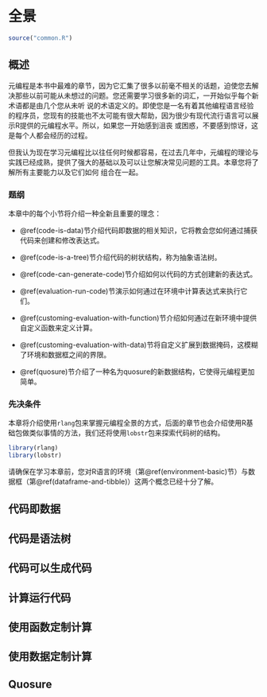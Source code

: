# 全景 {#bigpicture}
```r
source("common.R")
```

## 概述

元编程是本书中最难的章节，因为它汇集了很多以前毫不相关的话题，迫使您去解决那些以前可能从未想过的问题。您还需要学习很多新的词汇，一开始似乎每个新术语都是由几个您从未听
说的术语定义的。即使您是一名有着其他编程语言经验的程序员，您现有的技能也不太可能有很大帮助，因为很少有现代流行语言可以展示R提供的元编程水平。所以，如果您一开始感到沮丧
或困惑，不要感到惊讶，这是每个人都会经历的过程。

但我认为现在学习元编程比以往任何时候都容易，在过去几年中，元编程的理论与实践已经成熟，提供了强大的基础以及可以让您解决常见问题的工具。本章您将了解所有主要能力以及它们如何
组合在一起。

### 题纲 {-}

本章中的每个小节将介绍一种全新且重要的理念：

- \@ref(code-is-data)节介绍代码即数据的相关知识，它将教会您如何通过捕获代码来创建和修改表达式。

- \@ref(code-is-a-tree)节介绍代码的树状结构，称为抽象语法树。

- \@ref(code-can-generate-code)节介绍如何以代码的方式创建新的表达式。

- \@ref(evaluation-run-code)节演示如何通过在环境中计算表达式来执行它们。

- \@ref(customing-evaluation-with-function)节介绍如何通过在新环境中提供自定义函数来定义计算。

- \@ref(customing-evaluation-with-data)节将自定义扩展到数据掩码，这模糊了环境和数据框之间的界限。

- \@ref(quosure)节介绍了一种名为quosure的新数据结构，它使得元编程更加简单。

### 先决条件 {-}

本章将介绍使用`rlang`包来掌握元编程全景的方式，后面的章节也会介绍使用R基础包做类似事情的方法，我们还将使用`lobstr`包来探索代码树的结构。

```r
library(rlang)
library(lobstr)
```

请确保在学习本章前，您对R语言的环境（第\@ref(environment-basic)节）与数据框（第\@ref(dataframe-and-tibble)）这两个概念已经十分了解。

## 代码即数据 {#code-is-data}

## 代码是语法树 {#code-is-a-tree}

## 代码可以生成代码 {#code-can-generate-code}

## 计算运行代码 {#evaluation-run-code}

## 使用函数定制计算 {#customing-evaluation-with-function}

## 使用数据定制计算 {#customing-evaluation-with-data}

## Quosure {#quosure}
